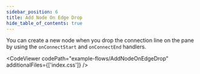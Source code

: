 ```yaml
---
sidebar_position: 6
title: Add Node On Edge Drop
hide_table_of_contents: true
---
```



You can create a new node when you drop the connection line on the pane by using the `onConnectStart` and `onConnectEnd` handlers.

<CodeViewer codePath="example-flows/AddNodeOnEdgeDrop" additionalFiles={['index.css']} />

